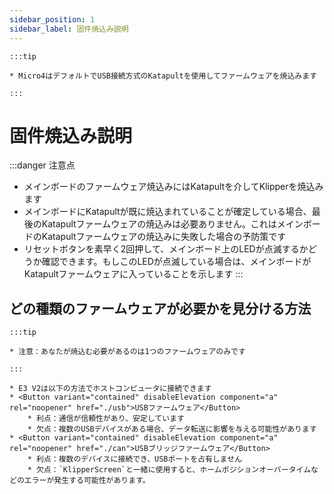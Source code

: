 ```yaml
---
sidebar_position: 1
sidebar_label: 固件焼込み説明
---
```


    :::tip

    * Micro4はデフォルトでUSB接続方式のKatapultを使用してファームウェアを焼込みます

    :::

# 固件焼込み説明

:::danger 注意点
* メインボードのファームウェア焼込みにはKatapultを介してKlipperを焼込みます
* メインボードにKatapultが既に焼込まれていることが確定している場合、最後のKatapultファームウェアの焼込みは必要ありません。これはメインボードのKatapultファームウェアの焼込みに失敗した場合の予防策です
* リセットボタンを素早く2回押して、メインボード上のLEDが点滅するかどうか確認できます。もしこのLEDが点滅している場合は、メインボードがKatapultファームウェアに入っていることを示します
:::

## どの種類のファームウェアが必要かを見分ける方法

    :::tip

    * 注意：あなたが焼込む必要があるのは1つのファームウェアのみです

    :::
    
    * E3 V2は以下の方法でホストコンピュータに接続できます
    * <Button variant="contained" disableElevation component="a" rel="noopener" href="./usb">USBファームウェア</Button>
        * 利点：通信が信頼性があり、安定しています
        * 欠点：複数のUSBデバイスがある場合、データ転送に影響を与える可能性があります
    * <Button variant="contained" disableElevation component="a" rel="noopener" href="./can">USBブリッジファームウェア</Button>
        * 利点：複数のデバイスに接続でき、USBポートを占有しません
        * 欠点：`KlipperScreen`と一緒に使用すると、ホームポジションオーバータイムなどのエラーが発生する可能性があります。
